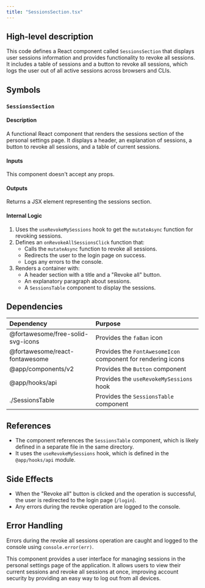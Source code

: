 ```yaml
---
title: "SessionsSection.tsx"
---
```


## High-level description
This code defines a React component called `SessionsSection` that displays user sessions information and provides functionality to revoke all sessions. It includes a table of sessions and a button to revoke all sessions, which logs the user out of all active sessions across browsers and CLIs.

## Symbols

### `SessionsSection`
#### Description
A functional React component that renders the sessions section of the personal settings page. It displays a header, an explanation of sessions, a button to revoke all sessions, and a table of current sessions.

#### Inputs
This component doesn't accept any props.

#### Outputs
Returns a JSX element representing the sessions section.

#### Internal Logic
1. Uses the `useRevokeMySessions` hook to get the `mutateAsync` function for revoking sessions.
2. Defines an `onRevokeAllSessionsClick` function that:
   - Calls the `mutateAsync` function to revoke all sessions.
   - Redirects the user to the login page on success.
   - Logs any errors to the console.
3. Renders a container with:
   - A header section with a title and a "Revoke all" button.
   - An explanatory paragraph about sessions.
   - A `SessionsTable` component to display the sessions.

## Dependencies
| Dependency | Purpose |
|:-----------|:--------|
| @fortawesome/free-solid-svg-icons | Provides the `faBan` icon |
| @fortawesome/react-fontawesome | Provides the `FontAwesomeIcon` component for rendering icons |
| @app/components/v2 | Provides the `Button` component |
| @app/hooks/api | Provides the `useRevokeMySessions` hook |
| ./SessionsTable | Provides the `SessionsTable` component |

## References
- The component references the `SessionsTable` component, which is likely defined in a separate file in the same directory.
- It uses the `useRevokeMySessions` hook, which is defined in the `@app/hooks/api` module.

## Side Effects
- When the "Revoke all" button is clicked and the operation is successful, the user is redirected to the login page (`/login`).
- Any errors during the revoke operation are logged to the console.

## Error Handling
Errors during the revoke all sessions operation are caught and logged to the console using `console.error(err)`.

This component provides a user interface for managing sessions in the personal settings page of the application. It allows users to view their current sessions and revoke all sessions at once, improving account security by providing an easy way to log out from all devices.